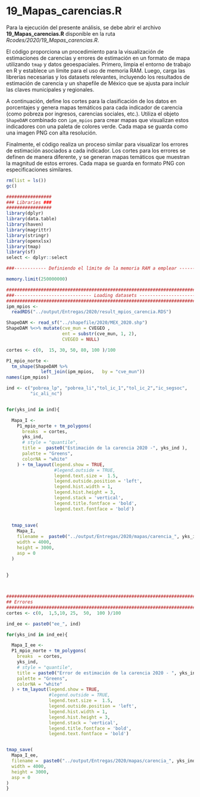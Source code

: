 # 19_Mapas_carencias.R

Para la ejecución del presente análisis, se debe abrir el archivo **19_Mapas_carencias.R** disponible en la ruta *Rcodes/2020/19_Mapas_carencias.R*.

El código proporciona un procedimiento para la visualización de estimaciones de carencias y errores de estimación en un formato de mapa utilizando `tmap` y datos geoespaciales. Primero, limpia el entorno de trabajo en R y establece un límite para el uso de memoria RAM. Luego, carga las librerías necesarias y los datasets relevantes, incluyendo los resultados de estimación de carencia y un shapefile de México que se ajusta para incluir las claves municipales y regionales.

A continuación, define los cortes para la clasificación de los datos en porcentajes y genera mapas temáticos para cada indicador de carencia (como pobreza por ingresos, carencias sociales, etc.). Utiliza el objeto `ShapeDAM` combinado con `ipm_mpios` para crear mapas que visualizan estos indicadores con una paleta de colores verde. Cada mapa se guarda como una imagen PNG con alta resolución.

Finalmente, el código realiza un proceso similar para visualizar los errores de estimación asociados a cada indicador. Los cortes para los errores se definen de manera diferente, y se generan mapas temáticos que muestran la magnitud de estos errores. Cada mapa se guarda en formato PNG con especificaciones similares.

```r
rm(list = ls())
gc()

#################
### Libraries ###
#################
library(dplyr)
library(data.table)
library(haven)
library(magrittr)
library(stringr)
library(openxlsx)
library(tmap)
library(sf)
select <- dplyr::select

###------------ Definiendo el límite de la memoria RAM a emplear ------------###

memory.limit(250000000)

################################################################################
###----------------------------- Loading datasets ---------------------------###
################################################################################
ipm_mpios <- 
  readRDS("../output/Entregas/2020/result_mpios_carencia.RDS")   

ShapeDAM <- read_sf("../shapefile/2020/MEX_2020.shp")
ShapeDAM %<>% mutate(cve_mun = CVEGEO ,
                     ent = substr(cve_mun, 1, 2),
                     CVEGEO = NULL) 

cortes <- c(0,  15, 30, 50, 80, 100 )/100

P1_mpio_norte <-
  tm_shape(ShapeDAM %>%
             left_join(ipm_mpios,   by = "cve_mun"))
names(ipm_mpios)

ind <- c("pobrea_lp", "pobrea_li","tol_ic_1","tol_ic_2","ic_segsoc", 
         "ic_ali_nc")


for(yks_ind in ind){

  Mapa_I <-
    P1_mpio_norte + tm_polygons(
      breaks  = cortes,
      yks_ind,
      # style = "quantile",
      title =  paste0("Estimación de la carencia 2020 -", yks_ind ),
      palette = "Greens",
      colorNA = "white"
    ) + tm_layout(legend.show = TRUE,
                  #legend.outside = TRUE,
                  legend.text.size =  1.5, 
                  legend.outside.position = 'left',
                  legend.hist.width = 1,
                  legend.hist.height = 3,
                  legend.stack = 'vertical',
                  legend.title.fontface = 'bold',
                  legend.text.fontface = 'bold') 
  
  
  tmap_save(
    Mapa_I,
    filename =  paste0("../output/Entregas/2020/mapas/carencia_", yks_ind, ".png"),
    width = 4000,
    height = 3000,
    asp = 0
  )
  
    
}



################################################################################
## Errores 
################################################################################
cortes <- c(0,  1,5,10, 25,  50,  100 )/100

ind_ee <- paste0("ee_", ind)

for(yks_ind in ind_ee){

  Mapa_I_ee <-
  P1_mpio_norte + tm_polygons(
    breaks  = cortes,
    yks_ind,
    # style = "quantile",
    title = paste0("Error de estimación de la carencia 2020 - ", yks_ind),
    palette = "Greens",
    colorNA = "white"
  ) + tm_layout(legend.show = TRUE,
                #legend.outside = TRUE,
                legend.text.size =  1.5, 
                legend.outside.position = 'left',
                legend.hist.width = 1,
                legend.hist.height = 3,
                legend.stack = 'vertical',
                legend.title.fontface = 'bold',
                legend.text.fontface = 'bold') 


tmap_save(
  Mapa_I_ee,
  filename =  paste0("../output/Entregas/2020/mapas/carencia_", yks_ind, ".png"),
  width = 4000,
  height = 3000,
  asp = 0
)
}

```

